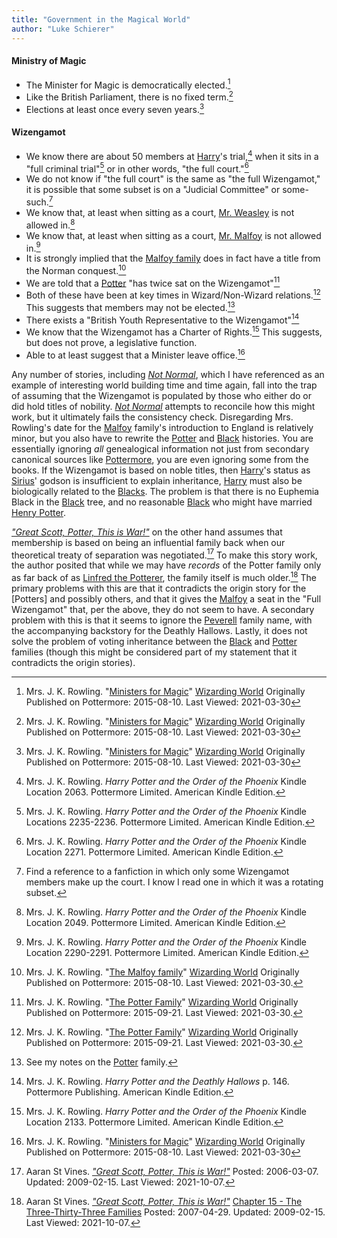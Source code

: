 ```yaml
---
title: "Government in the Magical World"
author: "Luke Schierer"
---
```


#### Ministry of Magic

* The Minister for Magic is democratically elected.[^210330-6]
* Like the British Parliament, there is no fixed term.[^210330-7]
* Elections at least once every seven years.[^210330-8]

[^210330-6]: Mrs. J. K. Rowling.
    "[Ministers for Magic](https://www.wizardingworld.com/writing-by-jk-rowling/ministers-for-magic)"
    [Wizarding World](https://www.wizardingworld.com/) Originally Published on
    Pottermore: 2015-08-10. Last Viewed: 2021-03-30

[^210330-7]: Mrs. J. K. Rowling.
    "[Ministers for Magic](https://www.wizardingworld.com/writing-by-jk-rowling/ministers-for-magic)"
    [Wizarding World](https://www.wizardingworld.com/) Originally Published on
    Pottermore: 2015-08-10. Last Viewed: 2021-03-30

[^210330-8]: Mrs. J. K. Rowling.
    "[Ministers for Magic](https://www.wizardingworld.com/writing-by-jk-rowling/ministers-for-magic)"
    [Wizarding World](https://www.wizardingworld.com/) Originally Published on
    Pottermore: 2015-08-10. Last Viewed: 2021-03-30

#### Wizengamot

* We know there are about 50 members at [Harry]'s trial,[^210329-4] when it sits
  in a "full criminal trial"[^210329-6] or in other words, "the full
  court."[^210329-7]
* We do not know if "the full court" is the same as "the full Wizengamot," it is
  possible that some subset is on a "Judicial Committee" or
  some-such.[^210329-8]
* We know that, at least when sitting as a court, [Mr. Weasley][Arthur]
  is not allowed in.[^210329-9]
* We know that, at least when sitting as a court, [Mr. Malfoy] is not allowed
  in.[^210329-10]
* It is strongly implied that the [Malfoy family] does in fact have a title from
  the Norman conquest.[^210330-2]
* We are told that a [Potter] "has twice sat on the Wizengamot"[^210330-1]
* Both of these have been at key times in Wizard/Non-Wizard
  relations.[^210517-14] This suggests that members may not be
  elected.[^210517-15]
* There exists a "British Youth Representative to the Wizengamot"[^210329-11]
* We know that the Wizengamot has a Charter of Rights.[^210329-5] This
  suggests, but does not prove, a legislative function.
* Able to at least suggest that a Minister leave office.[^210330-9]

Any number of stories, including _[Not Normal][RNN1]_, which I have referenced
as an example of interesting world building time and time again, fall into the
trap of assuming that the Wizengamot is populated by those who either do or did
hold titles of nobility.  _[Not Normal][RNN1]_ attempts to reconcile how this
might work, but it ultimately fails the consistency check.  Disregarding Mrs.
Rowling's date for the [Malfoy][] family's introduction to England is
relatively minor, but you also have to rewrite the [Potter] and [Black]
histories.  You are essentially ignoring *all* genealogical information not
just from secondary canonical sources like [Pottermore], you are even ignoring
some from the books.  If the Wizengamot is based on noble titles, then [Harry]'s
status as [Sirius]' godson is insufficient to explain inheritance, [Harry] must
also be biologically related to the [Blacks].  The problem is that there is no
Euphemia Black in the [Black] tree, and no reasonable [Black] who might have
married [Henry Potter][Henry].

[Malfoy Family]: <../../people/malfoy>

[Blacks]: <../../people/black>

_["Great Scott, Potter, This is War!"][GSP1]_ on the other hand assumes that
membership is based on being an influential family back when our theoretical
treaty of separation was negotiated.[^211007-1]  To make this story work, the
author posited that while we may have *records* of the Potter family only as far
back of as [Linfred the Potterer][Linfred], the family itself is much
older.[^211007-2]  The primary problems with this are that it contradicts the
origin story for the [Potters] and possibly others, and that it gives the
[Malfoy] a seat in the "Full Wizengamot" that, per the above, they do not
seem to have.  A secondary problem with this is that it seems to ignore the
[Peverell] family name, with the accompanying backstory for the Deathly
Hallows.  Lastly, it does not solve the problem of voting inheritance between
the [Black] and [Potter] families (though this might be considered part of
my statement that it contradicts the origin stories).

[Mr. Malfoy]: <../../people/malfoy/lucius>

[Harry]: <../../people/potter/harry_james>

[Henry]: <../../people/potter/henry>

[Sirius]: <../../people/black/sirius_iii>

[Arthur]: <../../people/weasley/arthur>

[Linfred]: <../../people/potter>

[Black]: <../../people/black/>

[Potter]: <../../people/potter/>

[Peverell]: <../../people/peverell/>

[Malfoy]: <../../people/malfoy/>

[GSP1]: https://aaran-st-vines.nsns.fanficauthors.net/Great_Scott_Potter_This_is_War

[GSP2]: https://aaran-st-vines.nsns.fanficauthors.net/Great_Scott_Potter_This_is_War

[Pottermore]: http://pottermore.com/

[RNN1]: https://www.fanfiction.net/s/7144149

[RNN2]: https://www.fanfiction.net/s/7144149

[^210517-15]: See my notes on the [Potter] family.

[^211007-1]: Aaran St Vines.
    _["Great Scott, Potter, This is War!"][GSP2]_
    Posted: 2006-03-07. Updated: 2009-02-15. Last Viewed: 2021-10-07.

[^211007-2]: Aaran St Vines.
    _["Great Scott, Potter, This is War!"][GSP2]_
    [Chapter 15 - The Three-Thirty-Three Families](https://aaran-st-vines.nsns.fanficauthors.net/Great_Scott_Potter_This_is_War/Chapter_Fifteen__The_ThreeThirtyThree_Families/)
    Posted: 2007-04-29. Updated: 2009-02-15. Last Viewed: 2021-10-07.

[^210329-11]: Mrs. J. K. Rowling. _Harry Potter and the Deathly Hallows_
    p. 146. Pottermore Publishing. American Kindle Edition.

[^210329-4]: Mrs. J. K. Rowling. _Harry Potter and the Order of the Phoenix_
    Kindle Location 2063. Pottermore Limited. American Kindle Edition.

[^210329-5]: Mrs. J. K. Rowling. _Harry Potter and the Order of the Phoenix_
    Kindle Location 2133. Pottermore Limited. American Kindle Edition.

[^210329-6]: Mrs. J. K. Rowling. _Harry Potter and the Order of the Phoenix_
    Kindle Locations 2235-2236. Pottermore Limited. American Kindle Edition.
[^210329-7]: Mrs. J. K. Rowling. _Harry Potter and the Order of the Phoenix_
    Kindle Location 2271. Pottermore Limited. American Kindle Edition.

[^210329-8]: Find a reference to a fanfiction in which only some Wizengamot
    members make up the court.  I know I read one in which it was a rotating
    subset.

[^210329-9]: Mrs. J. K. Rowling. _Harry Potter and the Order of the Phoenix_
    Kindle Location 2049. Pottermore Limited. American Kindle Edition.

[^210329-10]: Mrs. J. K. Rowling. _Harry Potter and the Order of the Phoenix_
    Kindle Location 2290-2291. Pottermore Limited. American Kindle Edition.

[^210517-14]: Mrs. J. K. Rowling.
    "[The Potter Family](https://www.wizardingworld.com/writing-by-jk-rowling/the-potter-family)"
    [Wizarding World](https://www.wizardingworld.com/) Originally Published on
    Pottermore: 2015-09-21. Last Viewed: 2021-03-30.

[^210330-1]: Mrs. J. K. Rowling.
    "[The Potter Family](https://www.wizardingworld.com/writing-by-jk-rowling/the-potter-family)"
    [Wizarding World](https://www.wizardingworld.com/) Originally Published on
    Pottermore: 2015-09-21. Last Viewed: 2021-03-30.

[^210330-2]: Mrs. J. K. Rowling.
    "[The Malfoy family](https://www.wizardingworld.com/writing-by-jk-rowling/the-malfoy-family)"
    [Wizarding World](https://www.wizardingworld.com/) Originally Published on
    Pottermore: 2015-08-10. Last Viewed: 2021-03-30.

[^210330-9]: Mrs. J. K. Rowling.
    "[Ministers for Magic](https://www.wizardingworld.com/writing-by-jk-rowling/ministers-for-magic)"
    [Wizarding World](https://www.wizardingworld.com/) Originally Published on
    Pottermore: 2015-08-10. Last Viewed: 2021-03-30
